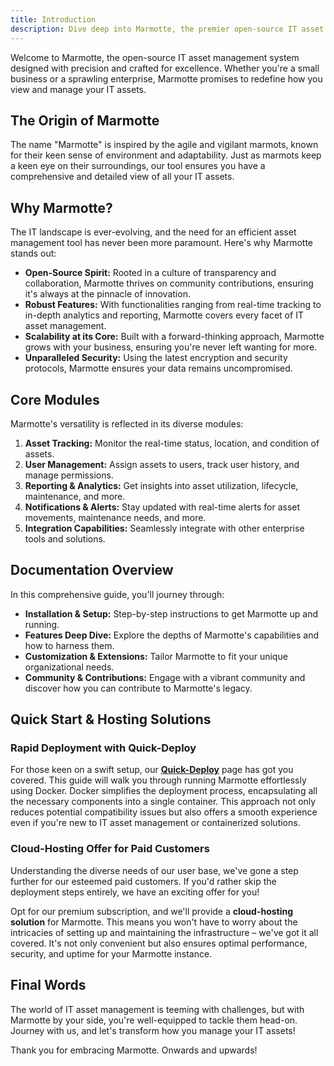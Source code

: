 ```yaml
---
title: Introduction
description: Dive deep into Marmotte, the premier open-source IT asset management system. Discover its features, benefits, and how it can transform your business.
---
```


Welcome to Marmotte, the open-source IT asset management system designed with precision and crafted for excellence. Whether you're a small business or a sprawling enterprise, Marmotte promises to redefine how you view and manage your IT assets.

## The Origin of Marmotte

The name "Marmotte" is inspired by the agile and vigilant marmots, known for their keen sense of environment and adaptability. Just as marmots keep a keen eye on their surroundings, our tool ensures you have a comprehensive and detailed view of all your IT assets.

## Why Marmotte?

The IT landscape is ever-evolving, and the need for an efficient asset management tool has never been more paramount. Here's why Marmotte stands out:

- **Open-Source Spirit:** Rooted in a culture of transparency and collaboration, Marmotte thrives on community contributions, ensuring it's always at the pinnacle of innovation.
- **Robust Features:** With functionalities ranging from real-time tracking to in-depth analytics and reporting, Marmotte covers every facet of IT asset management.
- **Scalability at its Core:** Built with a forward-thinking approach, Marmotte grows with your business, ensuring you're never left wanting for more.
- **Unparalleled Security:** Using the latest encryption and security protocols, Marmotte ensures your data remains uncompromised.

## Core Modules

Marmotte's versatility is reflected in its diverse modules:

1. **Asset Tracking:** Monitor the real-time status, location, and condition of assets.
2. **User Management:** Assign assets to users, track user history, and manage permissions.
3. **Reporting & Analytics:** Get insights into asset utilization, lifecycle, maintenance, and more.
4. **Notifications & Alerts:** Stay updated with real-time alerts for asset movements, maintenance needs, and more.
5. **Integration Capabilities:** Seamlessly integrate with other enterprise tools and solutions.

## Documentation Overview

In this comprehensive guide, you'll journey through:

- **Installation & Setup:** Step-by-step instructions to get Marmotte up and running.
- **Features Deep Dive:** Explore the depths of Marmotte's capabilities and how to harness them.
- **Customization & Extensions:** Tailor Marmotte to fit your unique organizational needs.
- **Community & Contributions:** Engage with a vibrant community and discover how you can contribute to Marmotte's legacy.

## Quick Start & Hosting Solutions

### Rapid Deployment with Quick-Deploy

For those keen on a swift setup, our **[Quick-Deploy](./quick-deploy)** page has got you covered. This guide will walk you through running Marmotte effortlessly using Docker. Docker simplifies the deployment process, encapsulating all the necessary components into a single container. This approach not only reduces potential compatibility issues but also offers a smooth experience even if you're new to IT asset management or containerized solutions.

### Cloud-Hosting Offer for Paid Customers

Understanding the diverse needs of our user base, we've gone a step further for our esteemed paid customers. If you'd rather skip the deployment steps entirely, we have an exciting offer for you!

Opt for our premium subscription, and we'll provide a **cloud-hosting solution** for Marmotte. This means you won't have to worry about the intricacies of setting up and maintaining the infrastructure – we've got it all covered. It's not only convenient but also ensures optimal performance, security, and uptime for your Marmotte instance.

## Final Words

The world of IT asset management is teeming with challenges, but with Marmotte by your side, you're well-equipped to tackle them head-on. Journey with us, and let's transform how you manage your IT assets!

Thank you for embracing Marmotte. Onwards and upwards!

